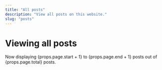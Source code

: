 ```yaml
---
title: "All posts"
description: "View all posts on this website."
slug: "posts"
---
```



<DefaultContent>

# Viewing all posts

Now displaying {props.page.start + 1} to {props.page.end + 1} posts out of {props.page.total} posts.

</DefaultContent>

<Archive class="mb-4 md:mb-12" page={props.page} />
